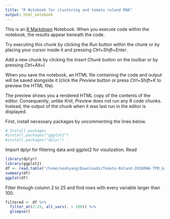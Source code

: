 ```yaml
---
title: "R Notebook for clustering and tomato roland RNA"
output: html_notebook
---
```


This is an [R Markdown](http://rmarkdown.rstudio.com) Notebook. When you execute code within the notebook, the results appear beneath the code. 

Try executing this chunk by clicking the *Run* button within the chunk or by placing your cursor inside it and pressing *Ctrl+Shift+Enter*. 

Add a new chunk by clicking the *Insert Chunk* button on the toolbar or by pressing *Ctrl+Alt+I*.

When you save the notebook, an HTML file containing the code and output will be saved alongside it (click the *Preview* button or press *Ctrl+Shift+K* to preview the HTML file).

The preview shows you a rendered HTML copy of the contents of the editor. Consequently, unlike *Knit*, *Preview* does not run any R code chunks. Instead, the output of the chunk when it was last run in the editor is displayed.

First, install necessary packages by uncommenting the lines below. 

```r
# Install packages
#install.packages("ggplot2")
#install.packages("dplyr")
```


Import dplyr for filtering data and ggplot2 for visulization. Read 

```r
library(dplyr)
library(ggplot2)
df <- read.table("/home/noahyang/Downloads/Tomato-Roland-2018RNA-TPM_kallisto.txt",header=TRUE)
summary(df) 
ggplot(df)
```

Filter through column 2 to 25 and find rows with every variable larger than 100.

```r
filtered <- df %>%
  filter_at(2:25, all_vars(. > 100)) %>% 
  glimpse()
```

